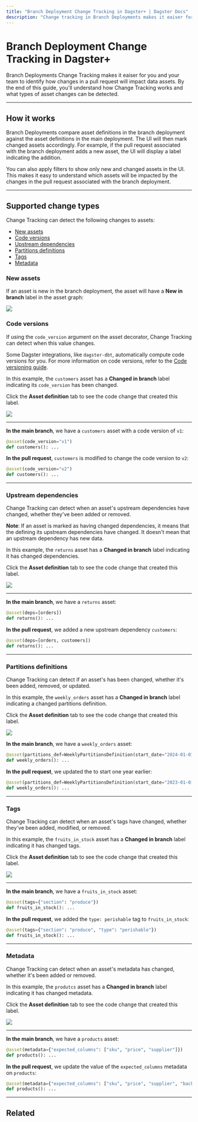 ```yaml
---
title: "Branch Deployment Change Tracking in Dagster+ | Dagster Docs"
description: "Change tracking in Branch Deployments makes it eaiser for you and your team to identify how changes in a pull request will impact data assets."
---
```


# Branch Deployment Change Tracking in Dagster+

<ApplicableDagsterProduct />

Branch Deployments Change Tracking makes it eaiser for you and your team to identify how changes in a pull request will impact data assets. By the end of this guide, you'll understand how Change Tracking works and what types of asset changes can be detected.

---

## How it works

Branch Deployments compare asset definitions in the branch deployment against the asset definitions in the main deployment. The UI will then mark changed assets accordingly. For example, if the pull request associated with the branch deployment adds a new asset, the UI will display a label indicating the addition.

You can also apply filters to show only new and changed assets in the UI. This makes it easy to understand which assets will be impacted by the changes in the pull request associated with the branch deployment.

---

## Supported change types

Change Tracking can detect the following changes to assets:

- [New assets](#new-assets)
- [Code versions](#code-versions)
- [Upstream dependencies](#upstream-dependencies)
- [Partitions definitions](#partitions-definitions)
- [Tags](#tags)
- [Metadata](#metadata)

### New assets

If an asset is new in the branch deployment, the asset will have a **New in branch** label in the asset graph:

<Image
src="/images/dagster-cloud/managing-deployments/change-tracking-new.png"
width={764}
height={308}
/>

### Code versions

If using the `code_version` argument on the asset decorator, Change Tracking can detect when this value changes.

Some Dagster integrations, like `dagster-dbt`, automatically compute code versions for you. For more information on code versions, refer to the [Code versioning guide](/guides/dagster/asset-versioning-and-caching).

<TabGroup>
<TabItem name="Asset in the Dagster UI">

In this example, the `customers` asset has a **Changed in branch** label indicating its `code_version` has been changed.

Click the **Asset definition** tab to see the code change that created this label.

<Image
src="/images/dagster-cloud/managing-deployments/change-tracking-code-version.png"
width={1042}
height={444}
/>

---

</TabItem>
<TabItem name="Asset definition">

**In the main branch**, we have a `customers` asset with a code version of `v1`:

```python file=/dagster_cloud/branch_deployments/change_tracking_code_version.py startafter=start_main_deployment endbefore=end_main_deployment dedent=4
@asset(code_version="v1")
def customers(): ...
```

**In the pull request**, `customers` is modified to change the code version to `v2`:

```python file=/dagster_cloud/branch_deployments/change_tracking_code_version.py startafter=start_branch_deployment endbefore=end_branch_deployment dedent=4
@asset(code_version="v2")
def customers(): ...
```

---

</TabItem>
</TabGroup>

### Upstream dependencies

Change Tracking can detect when an asset's upstream dependencies have changed, whether they've been added or removed.

**Note**: If an asset is marked as having changed dependencies, it means that the <PyObject object="AssetKey" pluralize /> defining its upstream dependencies have changed. It doesn't mean that an upstream dependency has new data.

<TabGroup>
<TabItem name="Asset in the Dagster UI">

In this example, the `returns` asset has a **Changed in branch** label indicating it has changed dependencies.

Click the **Asset definition** tab to see the code change that created this label.

<Image
src="/images/dagster-cloud/managing-deployments/change-tracking-dependencies.png"
width={1154}
height={490}
/>

---

</TabItem>
<TabItem name="Asset definition">

**In the main branch**, we have a `returns` asset:

```python file=/dagster_cloud/branch_deployments/change_tracking_dependencies.py startafter=start_main_deployment endbefore=end_main_deployment dedent=4
@asset(deps=[orders])
def returns(): ...
```

**In the pull request**, we added a new upstream dependency `customers`:

```python file=/dagster_cloud/branch_deployments/change_tracking_dependencies.py startafter=start_branch_deployment endbefore=end_branch_deployment dedent=4
@asset(deps=[orders, customers])
def returns(): ...
```

---

</TabItem>
</TabGroup>

### Partitions definitions

Change Tracking can detect if an asset's <PyObject object="PartitionsDefinition" /> has been changed, whether it's been added, removed, or updated.

<TabGroup>
<TabItem name="Asset in the Dagster UI">

In this example, the `weekly_orders` asset has a **Changed in branch** label indicating a changed partitions definition.

Click the **Asset definition** tab to see the code change that created this label.

<Image
src="/images/dagster-cloud/managing-deployments/change-tracking-partitions.png"
width={1154}
height={490}
/>

</TabItem>
<TabItem name="Asset definition">

**In the main branch**, we have a `weekly_orders` asset:

```python file=/dagster_cloud/branch_deployments/change_tracking_partitions_definition.py startafter=start_main_deployment endbefore=end_main_deployment dedent=4
@asset(partitions_def=WeeklyPartitionsDefinition(start_date="2024-01-01"))
def weekly_orders(): ...
```

**In the pull request**, we updated the <PyObject object="WeeklyPartitionsDefinition" /> to start one year earlier:

```python file=/dagster_cloud/branch_deployments/change_tracking_partitions_definition.py startafter=start_branch_deployment endbefore=end_branch_deployment dedent=4
@asset(partitions_def=WeeklyPartitionsDefinition(start_date="2023-01-01"))
def weekly_orders(): ...
```

---

</TabItem>
</TabGroup>

### Tags

Change Tracking can detect when an asset's tags have changed, whether they've been added, modified, or removed.

<TabGroup>
<TabItem name="Asset in the Dagster UI">

In this example, the `fruits_in_stock` asset has a **Changed in branch** label indicating it has changed tags.

Click the **Asset definition** tab to see the code change that created this label.

<Image
src="/images/dagster-cloud/managing-deployments/change-tracking-tags.png"
width={1154}
height={490}
/>

---

</TabItem>
<TabItem name="Asset definition">

**In the main branch**, we have a `fruits_in_stock` asset:

```python file=/dagster_cloud/branch_deployments/change_tracking_tags.py startafter=start_main_deployment endbefore=end_main_deployment dedent=4
@asset(tags={"section": "produce"})
def fruits_in_stock(): ...
```

**In the pull request**, we added the `type: perishable` tag to `fruits_in_stock`:

```python file=/dagster_cloud/branch_deployments/change_tracking_tags.py startafter=start_branch_deployment endbefore=end_branch_deployment dedent=4
@asset(tags={"section": "produce", "type": "perishable"})
def fruits_in_stock(): ...
```

---

</TabItem>
</TabGroup>

### Metadata

Change Tracking can detect when an asset's metadata has changed, whether it's been added or removed.

<TabGroup>
<TabItem name="Asset in the Dagster UI">

In this example, the `produtcs` asset has a **Changed in branch** label indicating it has changed metadata.

Click the **Asset definition** tab to see the code change that created this label.

<Image
src="/images/dagster-cloud/managing-deployments/change-tracking-metadata.png"
width={1154}
height={490}
/>

---

</TabItem>
<TabItem name="Asset definition">

**In the main branch**, we have a `products` asset:

```python file=/dagster_cloud/branch_deployments/change_tracking_metadata.py startafter=start_main_deployment endbefore=end_main_deployment dedent=4
@asset(metadata={"expected_columns": ["sku", "price", "supplier"]})
def products(): ...
```

**In the pull request**, we update the value of the `expected_columns` metadata on `products`:

```python file=/dagster_cloud/branch_deployments/change_tracking_metadata.py startafter=start_branch_deployment endbefore=end_branch_deployment dedent=4
@asset(metadata={"expected_columns": ["sku", "price", "supplier", "backstock"]})
def products(): ...
```

</TabItem>
</TabGroup>

---

## Related

<ArticleList>
  <ArticleListItem
    title="Branch deployments"
    href="/dagster-plus/managing-deployments/branch-deployments"
  ></ArticleListItem>
  <ArticleListItem
    title="Managing Dagster+ deployments"
    href="/dagster-plus/managing-deployments"
  ></ArticleListItem>
  <ArticleListItem title="Dagster Cloud" href="/dagster-plus"></ArticleListItem>
</ArticleList>
